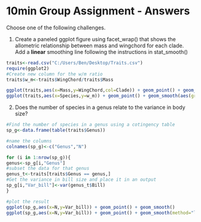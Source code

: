 10min Group Assignment - Answers
=================
Choose one of the following challenges.

1. Create a paneled ggplot figure using facet_wrap() that shows the allometric relationship between mass and wingchord for each clade. Add a **linear** smoothing line following the instructions in stat_smooth()

```r
traits<-read.csv("C:/Users/Ben/Desktop/Traits.csv")
require(ggplot2)
#Create new column for the w/m ratio
traits$w_m<-traits$WingChord/traits$Mass

ggplot(traits,aes(x=Mass,y=WingChord,col=Clade)) + geom_point() + geom_smooth(method="lm",aes(group=1)) + facet_wrap(~Clade)
ggplot(traits,aes(x=Species,y=w_m)) + geom_point() + geom_smooth(aes(group=1),method="lm") + facet_wrap(~Clade,scales="free")                                                                                         
```

2. Does the number of species in a genus relate to the variance in body size?

```r
#Find the number of species in a genus using a cotingency table
sp_g<-data.frame(table(traits$Genus))

#name the columns
colnames(sp_g)<-c("Genus","N")

for (i in 1:nrow(sp_g)){
genus<-sp_g[i,"Genus"]
#subset the data for that genus
genus_t<-traits[traits$Genus == genus,]
#Get the variance in bill size and place it in an output
sp_g[i,"Var_bill"]<-var(genus_t$Bill)
}

#plot the result
ggplot(sp_g,aes(x=N,y=Var_bill)) + geom_point() + geom_smooth()
ggplot(sp_g,aes(x=N,y=Var_bill)) + geom_point() + geom_smooth(method="lm") + ylim(0,12)
```
